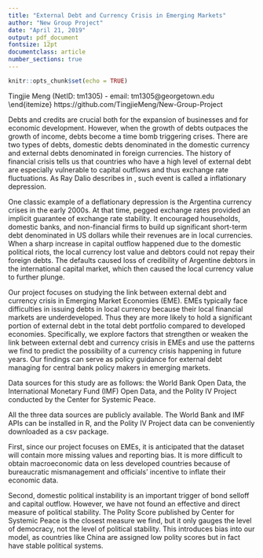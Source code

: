 ```yaml
---
title: "External Debt and Currency Crisis in Emerging Markets"
author: "New Group Project"
date: "April 21, 2019"
output: pdf_document
fontsize: 12pt
documentclass: article
number_sections: true
---
```


```r
knitr::opts_chunk$set(echo = TRUE)
```

\textbf{Members:}
\begin{itemize}
  \itemsep-.6em
  \item Liumin Chen (NetID: lc1077) - email: lc1077@georgetown.edu\
  \item Tingjie  Meng (NetID: tm1305) - email: tm1305@georgetown.edu\
\end{itemize}
\textbf{Github Repository:} https://github.com/TingjieMeng/New-Group-Project 

\section{Problem Statement}

Debts and credits are crucial both for the expansion of businesses and for economic development. However, when the growth of debts outpaces the growth of income, debts become a time bomb triggering crises. There are two types of debts, domestic debts denominated in the domestic currency and external debts denominated in foreign currencies. The history of financial crisis tells us that countries who have a high level of external debt are especially vulnerable to capital outflows and thus exchange rate fluctuations. As Ray Dalio describes in <Principles for Navigating Big Debt Crisis>, such event is called a inflationary depression.

One classic example of a deflationary depression is the Argentina currency crises in the early 2000s. At that time, pegged exchange rates provided an implicit guarantee of exchange rate stability. It encouraged households, domestic banks, and non-financial firms to build up significant short-term debt denominated in US dollars while their revenues are in local currencies. When a sharp increase in capital outflow happened due to the domestic political riots, the local currency lost value and debtors could not repay their foreign debts. The defaults caused loss of credibility of Argentine debtors in the international capital market, which then caused the local currency value to further plunge.

Our project focuses on studying the link between external debt and currency crisis in Emerging Market Economies (EME). EMEs typically face difficulties in issuing debts in local currency because their local financial markets are underdeveloped. Thus they are more likely to hold a significant portion of external debt in the total debt portfolio compared to developed economies. Specifically, we explore factors that strengthen or weaken the link between external debt and currency crisis in EMEs and use the patterns we find to predict the possibility of a currency crisis happening in future years. Our findings can serve as policy guidance for external debt managing for central bank policy makers in emerging markets.

\section{Testable Hypotheses}

Data sources for this study are as follows: the World Bank Open Data, the International Monetary Fund (IMF) Open Data, and the Polity IV Project conducted by the Center for Systemic Peace. 

\section{Data Analysis Tools}

All the three data sources are publicly available. The World Bank and IMF APIs can be installed in R, and the Polity IV Project data can be conveniently downloaded as a csv package.  

\section{Products}

First, since our project focuses on EMEs, it is anticipated that the dataset will contain more missing values and reporting bias. It is more difficult to obtain macroeconomic data on less developed countries because of bureaucratic mismanagement and officials' incentive to inflate their economic data. 

Second, domestic political instability is an important trigger of bond selloff and capital outflow. However, we have not found an effective and direct measure of political stability. The Polity Score published by Center for Systemic Peace is the closest measure we find, but it only gauges the level of democracy, not the level of political stability. This introduces bias into our model, as countries like China are assigned low polity scores but in fact have stable political systems.
